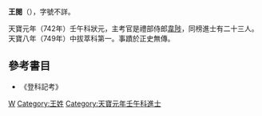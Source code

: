 '''王閱'''（{{bd|?||?||}}），字號不詳。

天寶元年（742年）壬午科狀元，主考官是禮部侍郎[[韋陟|韋陟]]，同榜進士有二十三人。天寶八年（749年）中拔萃科第一。事蹟於正史無傳。

==參考書目==
* 《登科記考》

[[Category:唐朝狀元|W]]
[[Category:王姓|Category:王姓]]
[[Category:天寶元年壬午科進士|Category:天寶元年壬午科進士]]